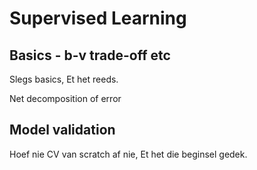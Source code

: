 # Supervised Learning

## Basics - b-v trade-off etc

Slegs basics, Et het reeds.

Net decomposition of error

## Model validation

Hoef nie CV van scratch af nie, Et het die beginsel gedek.
